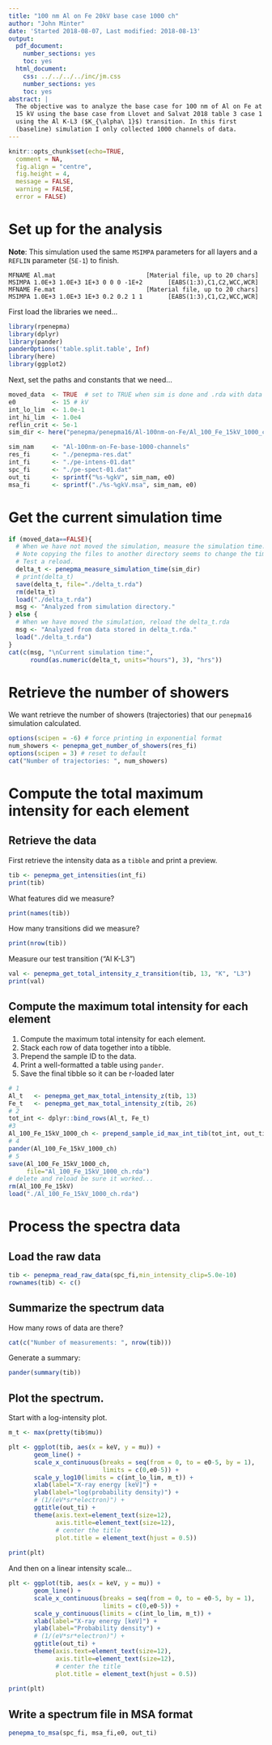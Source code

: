 ```yaml
---
title: "100 nm Al on Fe 20kV base case 1000 ch"
author: "John Minter"
date: 'Started 2018-08-07, Last modified: 2018-08-13'
output:
  pdf_document:
    number_sections: yes
    toc: yes
  html_document:
    css: ../../../../inc/jm.css
    number_sections: yes
    toc: yes
abstract: |
  The objective was to analyze the base case for 100 nm of Al on Fe at
  15 kV using the base case from Llovet and Salvat 2018 table 3 case 1
  using the Al K-L3 ($K_{\alpha\ 1}$) transition. In this first
  (baseline) simulation I only collected 1000 channels of data.
---
```


```r
knitr::opts_chunk$set(echo=TRUE,
  comment = NA,
  fig.align = "centre",
  fig.height = 4,
  message = FALSE,
  warning = FALSE,
  error = FALSE)
```

# Set up for the analysis

**Note**: This simulation used the same `MSIMPA` parameters for all layers
and a `REFLIN` parameter (`5E-1`) to finish.

```
MFNAME Al.mat                         [Material file, up to 20 chars]
MSIMPA 1.0E+3 1.0E+3 1E+3 0 0 0 -1E+2       [EABS(1:3),C1,C2,WCC,WCR]
MFNAME Fe.mat                         [Material file, up to 20 chars]
MSIMPA 1.0E+3 1.0E+3 1E+3 0.2 0.2 1 1       [EABS(1:3),C1,C2,WCC,WCR]
```

First load the libraries we need...

```r
library(rpenepma)
library(dplyr)
library(pander)
panderOptions('table.split.table', Inf)
library(here)
library(ggplot2)
```

Next, set the paths and constants that we need...

```r
moved_data  <- TRUE  # set to TRUE when sim is done and .rda with data is moved...
e0          <- 15 # kV
int_lo_lim  <- 1.0e-1
int_hi_lim  <- 1.0e4
reflin_crit <- 5e-1
sim_dir <- here("penepma/penepma16/Al-100nm-on-Fe/Al_100_Fe_15kV_1000_ch")

sim_nam     <- "Al-100nm-on-Fe-base-1000-channels"
res_fi      <- "./penepma-res.dat"
int_fi      <- "./pe-intens-01.dat"
spc_fi      <- "./pe-spect-01.dat"
out_ti      <- sprintf("%s-%gkV", sim_nam, e0)
msa_fi      <- sprintf("./%s-%gkV.msa", sim_nam, e0)
```


# Get the current simulation time

```r
if (moved_data==FALSE){
  # When we have not moved the simulation, measure the simulation time.
  # Note copying the files to another directory seems to change the time
  # Test a reload.
  delta_t <- penepma_measure_simulation_time(sim_dir)
  # print(delta_t)
  save(delta_t, file="./delta_t.rda")
  rm(delta_t)
  load("./delta_t.rda")
  msg <- "Analyzed from simulation directory."
} else {
  # When we have moved the simulation, reload the delta_t.rda
  msg <- "Analyzed from data stored in delta_t.rda."
  load("./delta_t.rda")	
}
cat(c(msg, "\nCurrent simulation time:",
      round(as.numeric(delta_t, units="hours"), 3), "hrs"))

```

# Retrieve the number of showers

We want retrieve the number of showers (trajectories) that our `penepma16`
simulation calculated.

```r
options(scipen = -6) # force printing in exponential format
num_showers <- penepma_get_number_of_showers(res_fi)
options(scipen = 3) # reset to default
cat("Number of trajectories: ", num_showers)
```

# Compute the total maximum intensity for each element

## Retrieve the data

First retrieve the intensity data as a `tibble` and print a preview.

```r
tib <- penepma_get_intensities(int_fi)
print(tib)
```

What features did we measure?

```r
print(names(tib))
```

How many transitions did we measure?

```r
print(nrow(tib))
```

Measure our test transition ("Al K-L3")

```r
val <- penepma_get_total_intensity_z_transition(tib, 13, "K", "L3")
print(val)
```



## Compute the maximum total intensity for each element

1. Compute the maximum total intensity for each element.
2. Stack each row of data together into a tibble.
3. Prepend the sample ID to the data.
4. Print a well-formatted a table using `pander`.
5. Save the final tibble so it can be r-loaded later

```r
# 1
Al_t   <- penepma_get_max_total_intensity_z(tib, 13)
Fe_t   <- penepma_get_max_total_intensity_z(tib, 26)
# 2
tot_int <- dplyr::bind_rows(Al_t, Fe_t)
#3 
Al_100_Fe_15kV_1000_ch <- prepend_sample_id_max_int_tib(tot_int, out_ti)
# 4
pander(Al_100_Fe_15kV_1000_ch)
# 5
save(Al_100_Fe_15kV_1000_ch,
     file="Al_100_Fe_15kV_1000_ch.rda")
# delete and reload be sure it worked...
rm(Al_100_Fe_15kV)
load("./Al_100_Fe_15kV_1000_ch.rda")
```

# Process the spectra data

## Load the raw data

```r
tib <- penepma_read_raw_data(spc_fi,min_intensity_clip=5.0e-10)
rownames(tib) <- c()
```

## Summarize the spectrum data

How many rows of data are there?

```r
cat(c("Number of measurements: ", nrow(tib)))
```

Generate a summary:

```r
pander(summary(tib))
```

## Plot the spectrum.

Start with a log-intensity plot.


```r
m_t <- max(pretty(tib$mu))

plt <- ggplot(tib, aes(x = keV, y = mu)) +
       geom_line() + 
       scale_x_continuous(breaks = seq(from = 0, to = e0-5, by = 1),
                          limits = c(0,e0-5)) +
       scale_y_log10(limits = c(int_lo_lim, m_t)) +
       xlab(label="X-ray energy [keV]") +
       ylab(label="log(probability density)") +
       # (1/(eV*sr*electron)") +
       ggtitle(out_ti) +
       theme(axis.text=element_text(size=12),
             axis.title=element_text(size=12),
             # center the title
             plot.title = element_text(hjust = 0.5))
       
print(plt)
```
And then on a linear intensity scale...

```r

plt <- ggplot(tib, aes(x = keV, y = mu)) +
       geom_line() + 
       scale_x_continuous(breaks = seq(from = 0, to = e0-5, by = 1),
                          limits = c(0,e0-5)) +
       scale_y_continuous(limits = c(int_lo_lim, m_t)) +
       xlab(label="X-ray energy [keV]") +
       ylab(label="Probability density") +
       # (1/(eV*sr*electron)") +
       ggtitle(out_ti) +
       theme(axis.text=element_text(size=12),
             axis.title=element_text(size=12),
             # center the title
             plot.title = element_text(hjust = 0.5))
       
print(plt)
```

## Write a spectrum file in MSA format

```r
penepma_to_msa(spc_fi, msa_fi,e0, out_ti)
```


